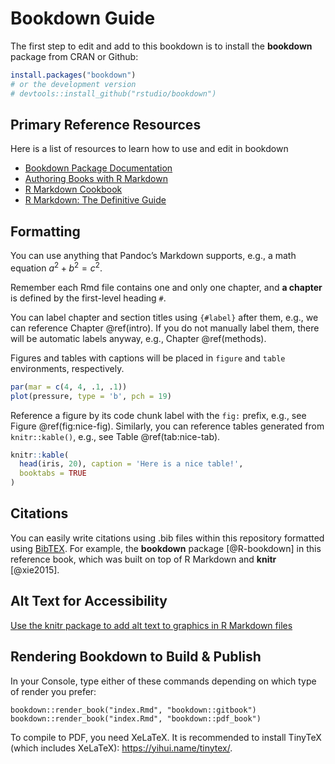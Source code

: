 # Bookdown Guide {#bookdown}

The first step to edit and add to this bookdown is to install the **bookdown** package from CRAN or Github:

```r
install.packages("bookdown")
# or the development version
# devtools::install_github("rstudio/bookdown")
```

## Primary Reference Resources

Here is a list of resources to learn how to use and edit in bookdown

- [Bookdown Package Documentation](https://bookdown.org/)
- [Authoring Books with R Markdown](https://bookdown.org/yihui/bookdown/)
- [R Markdown Cookbook](https://bookdown.org/yihui/rmarkdown-cookbook/)
- [R Markdown: The Definitive Guide](https://bookdown.org/yihui/rmarkdown/)

## Formatting

You can use anything that Pandoc's Markdown supports, e.g., a math equation $a^2 + b^2 = c^2$.

Remember each Rmd file contains one and only one chapter, and **a chapter** is defined by the first-level heading `#`.

You can label chapter and section titles using `{#label}` after them, e.g., we can reference Chapter \@ref(intro). If you do not manually label them, there will be automatic labels anyway, e.g., Chapter \@ref(methods).

Figures and tables with captions will be placed in `figure` and `table` environments, respectively.

```r
par(mar = c(4, 4, .1, .1))
plot(pressure, type = 'b', pch = 19)
```

Reference a figure by its code chunk label with the `fig:` prefix, e.g., see Figure \@ref(fig:nice-fig). Similarly, you can reference tables generated from `knitr::kable()`, e.g., see Table \@ref(tab:nice-tab).

```r
knitr::kable(
  head(iris, 20), caption = 'Here is a nice table!',
  booktabs = TRUE
)
```

## Citations

You can easily write citations using .bib files within this repository formatted using [BibTEX](http://www.bibtex.org/). For example, the **bookdown** package [@R-bookdown] in this reference book, which was built on top of R Markdown and **knitr** [@xie2015].

## Alt Text for Accessibility

[Use the knitr package to add alt text to graphics in R Markdown files](https://www.rstudio.com/blog/knitr-fig-alt/)

## Rendering Bookdown to Build & Publish

In your Console, type either of these commands depending on which type of render you prefer:

`bookdown::render_book("index.Rmd", "bookdown::gitbook")`
`bookdown::render_book("index.Rmd", "bookdown::pdf_book")`

To compile to PDF, you need XeLaTeX. It is recommended to install TinyTeX (which includes XeLaTeX): <https://yihui.name/tinytex/>.
